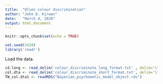```yaml
---
title:  "Olsen colour discrimination"
author: "John D. Kirwan"
date:   "March 4, 2020"
output: html_document
---
```


```r
knitr::opts_chunk$set(echo = TRUE)
```


```r
set.seed(3420)
library('readr')
```

Load the data.

```r
cd.long <- read_delim('colour_discriminate_long_format.txt' , delim='\t')
col.dta <- read_delim('colour_discriminate_short_format.txt', delim='\t')
TW_col.dta1 <- readRDS("Bayesian_psychometic_model_object.rds")
```




